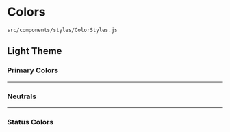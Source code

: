 
<Meta title="Colors"/>

# Colors

```
src/components/styles/ColorStyles.js
```

## Light Theme

### Primary Colors

<Preview withToolbar>
    <ColorPalette>
        <ColorItem title="primary-100" subtitle="" colors={['#7835AC']}/>
        <ColorItem title="primary-200" subtitle="" colors={['#17A398']}/>
        <ColorItem title="primary-300" subtitle="" colors={['#FF1F57']}/>
        <ColorItem title="primary-400" subtitle="" colors={['#F5FF70']}/>
        <ColorItem title="primary-100-dark" subtitle="" colors={['#57267D']}/>
        <ColorItem title="primary-100" subtitle="" colors={['#7835AC']}/>
        <ColorItem title="primary-100-lighter" subtitle="" colors={['#9463BA']}/>
        <ColorItem title="primary-100-lightest" subtitle="" colors={['#B382D9']}/>
    </ColorPalette>
</Preview>

---

### Neutrals

<Preview withToolbar>
    <ColorPalette>
        <ColorItem title="neutral-100" subtitle="" colors={['#ffffff']}/>
        <ColorItem title="neutral-200" subtitle="" colors={['#CCCCCC']}/>
        <ColorItem title="neutral-300" subtitle="" colors={['#858585']}/>
        <ColorItem title="neutral-400" subtitle="" colors={['#5C5C5C']}/>
        <ColorItem title="neutral-500" subtitle="" colors={['#333333']}/>
        <ColorItem title="neutral-600" subtitle="" colors={['#000000']}/>
    </ColorPalette>
</Preview>

---

### Status Colors

<Preview withToolbar>
    <ColorPalette>
        <ColorItem title="success-100" subtitle="" colors={['#529E66']}/>
        <ColorItem title="success-200" subtitle="" colors={['#127D74']}/>
        <ColorItem title="success-300" subtitle="" colors={['#0D5953']}/>
        <ColorItem title="error-100" subtitle="" colors={['#FF1F57']}/>
        <ColorItem title="error-200" subtitle="" colors={['#F5003D']}/>
        <ColorItem title="error-300" subtitle="" colors={['#CC0033']}/>
        <ColorItem title="warning-100" subtitle="" colors={['#F5FF70']}/>
        <ColorItem title="warning-200" subtitle="" colors={['#EFFF0A']}/>
        <ColorItem title="warning-300" subtitle="" colors={['#D1E000']}/>
    </ColorPalette>
</Preview>

